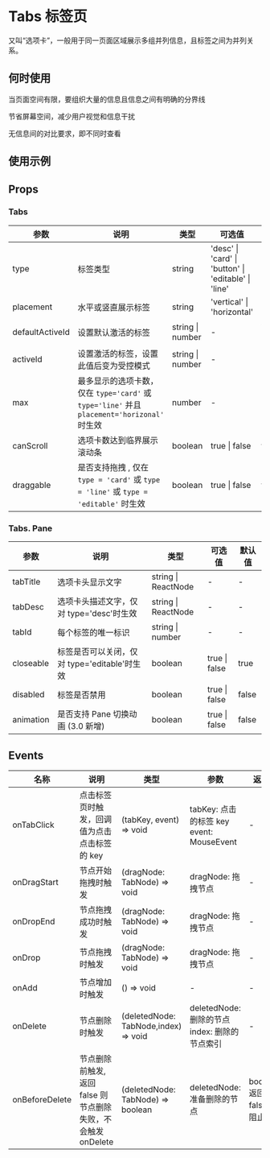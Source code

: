 # Tabs 标签页

又叫“选项卡”，一般用于同一页面区域展示多组并列信息，且标签之间为并列关系。

## 何时使用

当页面空间有限，要组织大量的信息且信息之间有明确的分界线

节省屏幕空间，减少用户视觉和信息干扰

无信息间的对比要求，即不同时查看

## 使用示例

<!-- Inject Stories -->

## Props

<!-- Inject Props -->

### Tabs

| 参数            | 说明                                                                                        | 类型             | 可选值                                               | 默认值       |
| --------------- | ------------------------------------------------------------------------------------------- | ---------------- | ---------------------------------------------------- | ------------ |
| type            | 标签类型                                                                                    | string           | 'desc' \| 'card' \| 'button' \| 'editable' \| 'line' | 'card'       |
| placement       | 水平或竖直展示标签                                                                          | string           | 'vertical' \| 'horizontal'                           | 'horizontal' |
| defaultActiveId | 设置默认激活的标签                                                                          | string \| number | -                                                    | 第一个选项卡 |
| activeId        | 设置激活的标签，设置此值后变为受控模式                                                      | string \| number | -                                                    | -            |
| max             | 最多显示的选项卡数，仅在 `type='card'` 或 `type='line'` 并且 `placement='horizonal'` 时生效 | number           | -                                                    | 6            |
| canScroll       | 选项卡数达到临界展示滚动条                                                                  | boolean          | true \| false                                        | false        |
| draggable       | 是否支持拖拽 , 仅在 `type = 'card'` 或 `type = 'line'` 或 `type = 'editable'` 时生效        | boolean          | true \| false                                        | false        |

### Tabs. Pane

| 参数      | 说明                                         | 类型                | 可选值        | 默认值 |
| --------- | -------------------------------------------- | ------------------- | ------------- | ------ |
| tabTitle  | 选项卡头显示文字                             | string \| ReactNode | -             | -      |
| tabDesc   | 选项卡头描述文字，仅对 type='desc'时生效     | string \| ReactNode | -             | -      |
| tabId     | 每个标签的唯一标识                           | string \| number    | -             | -      |
| closeable | 标签是否可以关闭，仅对 type='editable'时生效 | boolean             | true \| false | true   |
| disabled  | 标签是否禁用                                 | boolean             | true \| false | false  |
| animation | 是否支持 Pane 切换动画 (3.0 新增)            | boolean             | true \| false | false  |

## Events

| 名称           | 说明                                                        | 类型                                 | 参数                                                | 返回值                         |
| -------------- | ----------------------------------------------------------- | ------------------------------------ | --------------------------------------------------- | ------------------------------ |
| onTabClick     | 点击标签页时触发，回调值为点击点击标签的 key                | (tabKey, event) => void              | tabKey: 点击的标签 key <br/> event: MouseEvent      | -                              |
| onDragStart    | 节点开始拖拽时触发                                          | (dragNode: TabNode) => void          | dragNode: 拖拽节点                                  | -                              |
| onDropEnd      | 节点拖拽成功时触发                                          | (dragNode: TabNode) => void          | dragNode: 拖拽节点                                  | -                              |
| onDrop         | 节点拖拽时触发                                              | (dragNode: TabNode) => void          | dragNode: 拖拽节点                                  | -                              |
| onAdd          | 节点增加时触发                                              | () => void                           | -                                                   | -                              |
| onDelete       | 节点删除时触发                                              | (deletedNode: TabNode,index) => void | deletedNode: 删除的节点 <br/> index: 删除的节点索引 | -                              |
| onBeforeDelete | 节点删除前触发,返回 false 则节点删除失败，不会触发 onDelete | (deletedNode: TabNode) => boolean    | deletedNode: 准备删除的节点                         | boolean: 返回 false 将阻止删除 |
